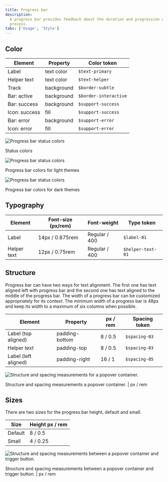 ```yaml
---
title: Progress bar
description:
  A progress bar provides feedback about the duration and progression of a
  process.
tabs: ['Usage', 'Style']
---
```


## Color

| Element       | Property   | Color token           |
| ------------- | ---------- | --------------------- |
| Label         | text color | `$text-primary`       |
| Helper text   | text color | `$text-helper`        |
| Track         | background | `$border-subtle`      |
| Bar: active   | background | `$border-interactive` |
| Bar: success  | background | `$support-success`    |
| Icon: success | fill       | `$support-success`    |
| Bar: error    | background | `$support-error`      |
| Icon: error   | fill       | `$support-error`      |

<Row>
<Column colLg={8}>

![Progress bar status colors](images/progress-bar-style-1.png)

<Caption>Status colors</Caption>

</Column>
</Row>

<Row>
<Column colLg={12}>

![Progress bar status colors](images/progress-bar-style-2.png)

<Caption>Progress bar colors for light themes</Caption>

</Column>
</Row>

<Row>
<Column colLg={12}>

![Progress bar status colors](images/progress-bar-style-3.png)

<Caption>Progress bar colors for dark themes</Caption>

</Column>
</Row>

## Typography

| Element     | Font-size (px/rem) | Font-weight   | Type token        |
| ----------- | ------------------ | ------------- | ----------------- |
| Label       | 14px / 0.875rem    | Regular / 400 | `$label-01`       |
| Helper text | 12px / 0.75rem     | Regular / 400 | `$helper-text-01` |

## Structure

Progress bar can have two ways for text alignment. The first one has text
aligned left with progress bar and the second one has text aligned to the middle
of the progress bar. The width of a progress bar can be customized appropriately
for its context. The minimum width of a progress bar is 48px and keep its width
to a maximum of six columns when possible.

| Element              | Property       | px / rem | Spacing token |
| -------------------- | -------------- | -------- | ------------- |
| Label (top aligned)  | padding-bottom | 8 / 0.5  | `$spacing-03` |
| Helper text          | padding-top    | 8 / 0.5  | `$spacing-03` |
| Label (left aligned) | padding-right  | 16 / 1   | `$spacing-05` |

<div className="image--fixed">

![Structure and spacing measurements for a popover container.](images/progress-bar-style-4.png)

</div>

<Caption>
  Structure and spacing measurements a popover container. | px / rem
</Caption>

## Sizes

There are two sizes for the progress bar height, default and small.

| Size    | Height px / rem |
| ------- | --------------- |
| Default | 8 / 0.5         |
| Small   | 4 / 0.25        |

<div className="image--fixed">

![Structure and spacing measurements between a popover container and trigger button.](images/progress-bar-style-5.png)

</div>

<Caption>
  Structure and spacing measurements between a popover container and trigger
  button. | px / rem
</Caption>
